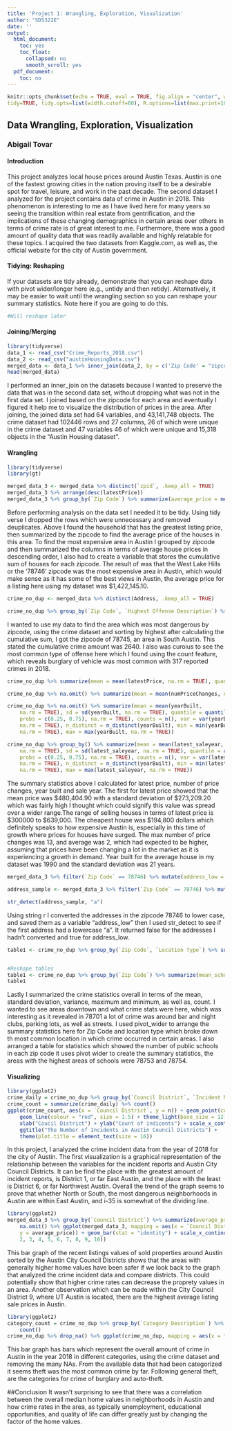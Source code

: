 ```yaml
---
title: 'Project 1: Wrangling, Exploration, Visualization'
author: "SDS322E"
date: ''
output:
  html_document:
    toc: yes
    toc_float:
      collapsed: no
      smooth_scroll: yes
  pdf_document:
    toc: no
---
```


```r
knitr::opts_chunk$set(echo = TRUE, eval = TRUE, fig.align = "center", warning = F, message = F,
tidy=TRUE, tidy.opts=list(width.cutoff=60), R.options=list(max.print=100))
```

## Data Wrangling, Exploration, Visualization

### Abigail Tovar

#### Introduction 
This project analyzes local house prices around Austin Texas. Austin is one of the fastest growing cities in the nation proving itself to be a desirable spot for travel, leisure, and work in the past decade. The second dataset I analyzed for the project contains data of crime in Austin in 2018. This phenomenon is interesting to me as I have lived here for many years so seeing the transition within real estate from gentrification, and the implications of these changing demographics in certain areas over others in terms of crime rate is of great interest to me. Furthermore, there was a good amount of quality data that was readily available and highly relatable for these topics. I acquired the two datasets from Kaggle.com,  as well as, the official website for the city of Austin government.





#### Tidying: Reshaping

If your datasets are tidy already, demonstrate that you can reshape data with pivot wider/longer here (e.g., untidy and then retidy). Alternatively, it may be easier to wait until the wrangling section so you can reshape your summary statistics. Note here if you are going to do this.

```R
#Will reshape later
```

    
#### Joining/Merging

```R

library(tidyverse)
data_1 <- read_csv("Crime_Reports_2018.csv")
data_2 <- read_csv("austinHousingData.csv")
merged_data <- data_1 %>% inner_join(data_2, by = c('Zip Code' = "zipcode"))
head(merged_data)

```

I performed an inner_join on the datasets because I wanted to preserve the data that was in the second data set, without dropping what was not in the first data set. I joined based on the zipcode for each area and eventually I figured it help me to visualize the distribution of prices in the area. After joining, the joined data set had 64 variables, and 43,141,748 objects. The crime dataset had 102446 rows and 27 columns,  26 of which were unique in the crime dataset and 47 variables 46 of which were unique and 15,318 objects in the "Austin Housing dataset".



####  Wrangling

```R
library(tidyverse)
library(gt)

merged_data_3 <- merged_data %>% distinct(`zpid`, .keep_all = TRUE)
merged_data_3 %>% arrange(desc(latestPrice))
merged_data_3 %>% group_by(`Zip Code`) %>% summarize(average_price = mean(latestPrice)) %>% arrange(desc(average_price)) %>% gt() %>% tab_header(title=md("**Average Household Prices in Austin by Zipcode**"))

```
Before performing analysis on the data set I needed it to be tidy. Using tidy verse I dropped the rows which were unnecessary and removed deuplicates. Above I found the household that has the greatest listing price, then summarized by the zipcode to find the average price of the houses in this area. To find the most expensive area in Austin I grouped by zipcode and then summarized the columns in terms of average house prices in descending order, I also had to create a variable that stores the cumulative sum of houses for each zipcode. The result of was that the West Lake Hills or the '78746' zipcode was the most expensive area in Austin, which would make sense as it has some of the best views in Austin, the average price for a listing here using my dataset was $1,422,145.10.	

```R
crime_no_dup <- merged_data %>% distinct(Address, .keep_all = TRUE)

crime_no_dup %>% group_by(`Zip Code`, `Highest Offense Description`) %>% summarize(count = n()) %>% mutate(cm_crime = max(cumsum(count))) %>% arrange(desc(count))

```

I wanted to use my data to find the area which was most dangerous by zipcode, using the crime dataset and sorting by highest after calculating the cumulative sum, I got the zipcode of 78745, an area in South Austin. This stated the cumulative crime amount was 2640. I also was curoius to see the most common type of offense here which I found using the count feature, which reveals burglary of vehicle was most common with 317 reported crimes in 2018.

```R
crime_no_dup %>% summarize(mean = mean(latestPrice, na.rm = TRUE), quantile = quantile(latestPrice, probs = c(0.25, 0.75), na.rm = TRUE), counts = n(), n_distinct = n_distinct(latestPrice), min = min(latestPrice, na.rm = TRUE), max = max(latestPrice, na.rm = TRUE))

crime_no_dup %>% na.omit() %>% summarize(mean = mean(numPriceChanges, na.rm = TRUE), sd = sd(numPriceChanges, na.rm = TRUE), quantile = quantile(numPriceChanges,  probs = c(0.25, 0.75), na.rm = TRUE), counts = n(), var = var(numPriceChanges,  na.rm = TRUE), n_distinct = n_distinct(numPriceChanges),  min = min(numPriceChanges, na.rm = TRUE), max = max(numPriceChanges,  na.rm = TRUE))

crime_no_dup %>% na.omit() %>% summarize(mean = mean(yearBuilt, 
    na.rm = TRUE), sd = sd(yearBuilt, na.rm = TRUE), quantile = quantile(yearBuilt, 
    probs = c(0.25, 0.75), na.rm = TRUE), counts = n(), var = var(yearBuilt, 
    na.rm = TRUE), n_distinct = n_distinct(yearBuilt), min = min(yearBuilt, 
    na.rm = TRUE), max = max(yearBuilt, na.rm = TRUE))

crime_no_dup %>% group_by() %>% summarize(mean = mean(latest_saleyear, 
    na.rm = TRUE), sd = sd(latest_saleyear, na.rm = TRUE), quantile = quantile(latest_saleyear, 
    probs = c(0.25, 0.75), na.rm = TRUE), counts = n(), var = var(latest_saleyear, 
    na.rm = TRUE), n_distinct = n_distinct(yearBuilt), min = min(latest_saleyear, 
    na.rm = TRUE), max = max(latest_saleyear, na.rm = TRUE))

```

The summary statistics above I calculated for latest price, number of price changes, year built and sale year. The first for latest price showed that the mean price was $480,404.90 with a standard deviation of \$273,209.20 which was fairly high I thought which could signify this value was spread over a wider range.The range of selling houses in terms of latest price is \$300000 to \$639,000. The cheapest house was \$194,800 dollars which definitely speaks to how expensive Austin is, especially in this time of growth where prices for houses have surged.  The max number of price changes was 13, and average was 2, which had expected to be higher, assuming that prices have been changing a lot in the market as it is experiencing a growth in demand. Year built for the average house in my dataset was 1990 and the standard deviation was 21 years.




``` R
merged_data_3 %>% filter(`Zip Code` == 78746) %>% mutate(address_low = str_to_lower(Address)) %>%  select(Address, address_low) %>% head(5)

address_sample <- merged_data_3 %>% filter(`Zip Code` == 78746) %>% mutate(address_low = str_to_lower(Address)) %>%  select(Address, address_low) %>% head(1)

str_detect(address_sample, "a")


```
Using string r I converted the addresses in the zipcode 78746 to lower case, and saved them as a variable "address_low" then I used str_detect to see if the first address had a lowercase "a". It returned false for the addresses I hadn't converted and true for address_low.

``` R

table1 <- crime_no_dup %>% group_by(`Zip Code`, `Location Type`) %>% summarize (count = n()) 


#Reshape tables 
table1 <- crime_no_dup %>% group_by(`Zip Code`) %>% summarize(mean_schools = mean(numOfPrimarySchools + numOfElementarySchools + numOfHighSchools + numOfMiddleSchools)) %>% pivot_wider(names_from = `Zip Code`, values_from = mean_schools)
table1

```
Lastly I summarized the crime statistics overall in terms of the mean, standard deviation, variance, maximum and minimum, as well as, count. I wanted to see areas downtown and what crime stats were here, which was interesting as it revealed in 78701 a lot of crime was around bar and night clubs, parking lots, as well as streets. I used pivot_wider to arrange the summary statistics here for Zip Code and location type which broke down th most common location in which crime occurred in certain areas. I also arranged a table for statistics which showed the number of public schools in each zip code it uses pivot wider to create the summary statistics, the areas with the highest areas of schools were 78753 and 78754. 


#### Visualizing

```R
library(ggplot2)
crime_daily = crime_no_dup %>% group_by(`Council District`, `Incident Number`)
crime_count = summarize(crime_daily) %>% count()
ggplot(crime_count, aes(x = `Council District`, y = n)) + geom_point(colour = "red") + 
    geom_line(colour = "red", size = 1.5) + theme_light(base_size = 12) + 
    xlab("Coucil District") + ylab("Count of indicents") + scale_x_continuous(breaks = c(1:10)) + 
    ggtitle("The Number of Incidents in Austin Council Districts") + 
    theme(plot.title = element_text(size = 16))
```
In this project, I analyzed the crime incident data from the year of 2018 for the city of Austin. The first
visualization is a graphical representation of the relationship between the variables for the incident reports
and Austin City Council Districts. It can be find the place with the greatest amount of incident reports, is District 1, or far East Austin, and the place with the least is District 6, or far Northwest Austin. Overall the trend of the graph seems to prove that whether North or South, the most dangerous neighborhoods in Austin are within East Austin, and i-35 is somewhat of the dividing line.

```R
library(ggplot2)
merged_data_3 %>% group_by(`Council District`) %>% summarize(average_price = mean(latestPrice)) %>% 
    na.omit() %>% ggplot(merged_data_3, mapping = aes(x = `Council District`, 
    y = average_price)) + geom_bar(stat = "identity") + scale_x_continuous(breaks = c(1, 
    2, 3, 4, 5, 6, 7, 8, 9, 10))
```

This bar graph of the recent listings values of sold properties around Austin sorted by the Austin City Council Districts shows that the areas with generally higher home values have been safer if we look back to the graph that
analyzed the crime incident data and compare districts. This could potentially show that higher crime rates can
decrease the proprety values in an area. Another observation which can be made within the City Council
District 9, where UT Austin is located, there are the highest average listing sale prices in Austin.

```R
library(ggplot2)
category_count = crime_no_dup %>% group_by(`Category Description`) %>% 
    count()
crime_no_dup %>% drop_na() %>% ggplot(crime_no_dup, mapping = aes(x = frequency(category_count), y = `Category Description`)) + geom_col() + xlab("Frequency") +  ggtitle("Freqeuncies of Different types of Crime in Austin 2018") +  theme(plot.title = element_text(size = 16))
```

This bar graph has bars which represent the overall amount of crime in Austin in the year 2018 in different
categories, using the crime dataset and removing the many NAs. From the available data that had been categorized it seems theft was the most common crime by far. Following general theft, are the categories for crime of burglary and auto-theft.

##Conclusion
It wasn't surprising to see that there was a correlation between the overall median home values in neighborhoods in Austin and how crime rates in the area, as typically unemployment, educational opportunities, and quality of life can differ greatly just by changing the factor of the home values.


